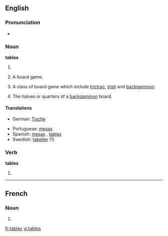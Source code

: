 ==English==

===Pronunciation===
* {{audio|en-us-tables.ogg|Audio (US)}}

===Noun===
'''tables'''

# {{plural of|[[table]]}}
# {{rfv-sense}} A board game.
# {{rfv-sense}} A class of board game which include [[trictrac]], [[irish]] and [[backgammon]].
# The halves or quarters of a [[backgammon]] board.

====Translations====
{{checktrans-top|}}
* German: [[Tische]]
{{trans-mid}}
* Portuguese: [[mesas]]
* Spanish: [[mesas#Spanish|mesas]] , [[tablas]]
* Swedish: [[tabeller]] (1)
{{trans-bottom}}

===Verb===
'''tables'''

# {{third-person singular of|[[table]]}}

----

==French==

===Noun===
{{infl|fr|plural}} {{f|p}}

# {{plural of|table|lang=French}}

[[fr:tables]]
[[vi:tables]]